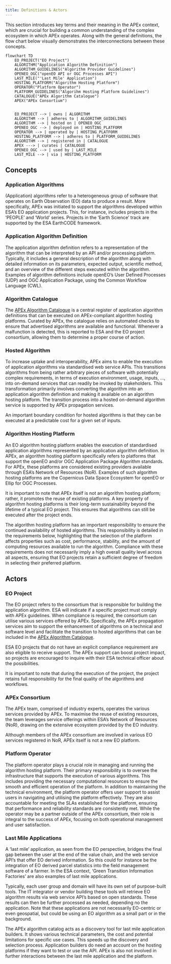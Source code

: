 ```yaml
---
title: Definitions & Actors
---
```


This section introduces key terms and their meaning in the APEx context, which are crucial for building a common
understanding of the complex ecosystem in which APEx operates. Along with the general definitions, the flow chart below
visually demonstrates the interconnections between these concepts.

```mermaid
flowchart TD
    EO_PROJECT("EO Project")
    ALGORITHM("Application Algorithm Definition")
    ALGORITHM_GUIDELINES("Algorithm Provider Guidelines")
    OPENEO_OGC("openEO API or OGC Processes API")
    LAST_MILE("'Last Mile' Application")
    HOSTING_PLATFORM("Algorithm Hosting Platform")
    OPERATOR("Platform Operator")
    PLATFORM_GUIDELINES("Algorihm Hosting Platform Guidelines")
    CATALOGUE("APEx Algorithm Catalogue")
    APEX("APEx Consortium")
    

    EO_PROJECT --> | owns | ALGORITHM
    ALGORITHM --> | adheres to | ALGORITHM_GUIDELINES
    ALGORITHM --> | hosted on | OPENEO_OGC
    OPENEO_OGC --> | deployed on | HOSTING_PLATFORM
    OPERATOR --> | operated by | HOSTING_PLATFORM
    HOSTING_PLATFORM --> | adheres to | PLATFORM_GUIDELINES
    ALGORITHM --> | registered in | CATALOGUE
    APEX ---> | curates | CATALOGUE
    OPENEO_OGC --> | used by | LAST_MILE
    LAST_MILE --> | via | HOSTING_PLATFORM
```

## Concepts

### Application Algorithms
(Application) algorithms refer to a heterogeneous group of software that operates on Earth Observation (EO) data to
produce a result. More specifically, APEx was initiated to support the algorithms developed within ESA’s EO application
projects. This, for instance, includes projects in the ‘PEOPLE’ and ‘World’ series. Projects in the ‘Earth Science’
track are supported by the ESA EarthCODE framework.

### Application Algorithm Definition
The application algorithm definition refers to a representation of the algorithm that can be interpreted by an API
and/or processing platform. Typically, it includes a general description of the algorithm along with detailed
information on its parameters, expected output, scientific method, and an overview of the different steps executed
within the algorithm. Examples of algorithm definitions include openEO’s User Defined Processes (UDP) and OGC
Application Package, using the Common Workflow Language (CWL).

### Algorithm Catalogue
The [APEx Algorithm Catalogue](https://algorithm-catalogue.apex.esa.int/) is a central register of application algorithm definitions that can be executed on
APEx-compliant algorithm hosting platforms. Curated by APEx, the catalogue relies on automated checks to ensure that
advertised algorithms are available and functional. Whenever a malfunction is detected, this is reported to ESA and the
EO project consortium, allowing them to determine a proper course of action.

### Hosted Algorithm
To increase uptake and interoperability, APEx aims to enable the execution of application algorithms via standardised
web service APIs. This transitions algorithms from being rather arbitrary pieces of software with potentially complex
requirements, in terms of execution environment, usage, inputs, …, into on-demand services that can readily be invoked
by stakeholders. This transformation primarily involves converting the algorithm into an application algorithm
definition and making it available on an algorithm hosting platform. The transition process into a hosted on-demand
algorithm service is supported by APEx propagation services.

An important boundary condition for hosted algorithms is that they can be executed at a predictable cost for a given set
of inputs.

### Algorithm Hosting Platform
An EO algorithm hosting platform enables the execution of standardised application algorithms represented by an
application algorithm definition. In APEx, an algorithm hosting platform specifically refers to platforms that support
the openEO and/or OGC Application Package Algorithm standards. For APEx, these platforms are considered existing
providers available through ESA’s Network of Resources (NoR). Examples of such algorithm hosting platforms are the
Copernicus Data Space Ecosystem for openEO or Ellip for OGC Processes.

It is important to note that APEx itself is not an algorithm hosting platform; rather, it promotes the reuse of existing
platforms. A key property of algorithm hosting platforms is their long-term sustainability beyond the lifetime of a
typical EO project. This ensures that algorithms can still be executed after the project ends.

The algorithm hosting platform has an important responsibility to ensure the continued availability of hosted
algorithms. This responsibility is detailed in the requirements below, highlighting that the selection of the platform
affects properties such as cost, performance, stability, and the amount of computing resources available to run the
algorithm. Compliance with these requirements does not necessarily imply a high overall quality level across all
aspects, ensuring that EO projects retain a sufficient degree of freedom in selecting their preferred
platform.

## Actors

### EO Project
The EO project refers to the consortium that is responsible for building the application algorithm. ESA
will indicate if a specific project must comply with APEx guidelines. When compliance is required, the
consortium can utilise various services offered by APEx. Specifically, the APEx propagation services aim to support the
enhancement of algorithms on a technical and software level and facilitate the transition to hosted algorithms that can
be included in the [APEx Algorithm Catalogue](https://algorithm-catalogue.apex.esa.int/).

ESA EO projects that do not have an explicit compliance requirement are also eligible to receive support. The APEx
support can boost project impact, so projects are encouraged to inquire with their ESA technical officer about the
possibilities.

It is important to note that during the execution of the project, the project retains full responsibility
for the final quality of the algorithms and workflows.

### APEx Consortium
The APEx team, comprised of industry experts, operates the various services provided by APEx. To maximise the reuse of
existing resources, the team leverages service offerings within ESA’s Network of Resources (NoR), drawing on the
extensive ecosystem provided by the EO industry.

Although members of the APEx consortium are involved in various EO services registered in NoR, APEx itself is not a new
EO platform.

### Platform Operator
The platform operator plays a crucial role in managing and running the algorithm hosting platform. Their primary
responsibility is to oversee the infrastructure that supports the execution of various algorithms. This includes
providing the necessary computational resources to ensure the smooth and efficient operation of the platform. In
addition to maintaining the technical environment, the platform operator offers user support to assist users in
navigating and utilising the platform effectively. They are also accountable for meeting the SLAs established for the
platform, ensuring that performance and reliability standards are consistently met. While the operator may be a partner
outside of the APEx consortium, their role is integral to the success of APEx, focusing on both operational management
and user satisfaction.

### Last Mile Applications
A 'last mile' application, as seen from the EO perspective, bridges the final gap between the user at the end of the 
value chain, and the web service API's that offer EO derived information. So this could for instance be the integration
of EO derived parcel statistics into the field management software of a farmer. In the ESA context, 'Green Transition Information
Factories' are also examples of last mile applications.

Typically, each user group and domain will have its own set of purpose-built tools. The IT integrator or vendor building these tools will retrieve EO algorithm results via 
web service API's based on open standards. These results can then be further processed as needed, depending no the application.
Note that these applications are not necessarily EO-centric or even geospatial, but could be using an EO algorithm as a small part
or in the background.

The APEx algorithm catalog acts as a discovery tool for last mile application builders. It shows various technical parameters, 
the cost and potential limitations for specific use cases. This speeds up the discovery and selection process. Application builders
do need an account on the hosting platforms if they want to test or use the API. APEx is also not involved in further interactions 
between the last mile application and the platform.


